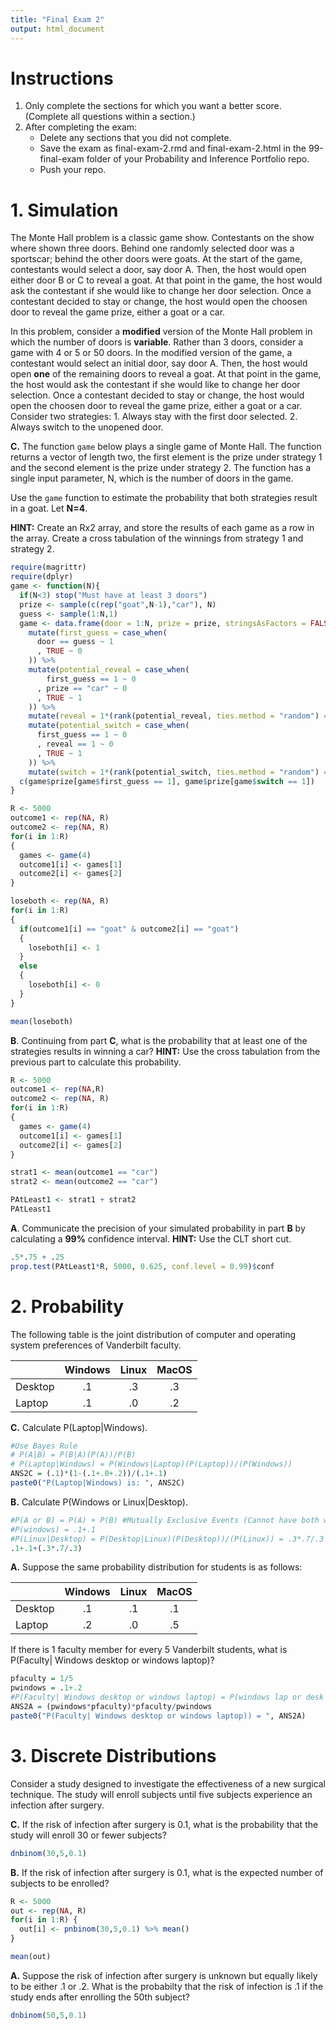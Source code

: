 ```yaml
---
title: "Final Exam 2"
output: html_document
---
```

# Instructions

1. Only complete the sections for which you want a better score.  (Complete all questions within a section.)
2. After completing the exam:
   + Delete any sections that you did not complete.
   + Save the exam as final-exam-2.rmd and final-exam-2.html in the 99-final-exam folder of your Probability and Inference Portfolio repo.
   + Push your repo.
   
# 1. Simulation

The Monte Hall problem is a classic game show.  Contestants on the show where shown three doors.  Behind one randomly selected door was a sportscar; behind the other doors were goats.
At the start of the game, contestants would select a door, say door A.  Then, the host would open either door B or C to reveal a goat.  At that point in the game, the host would ask the contestant if she would like to change her door selection.  Once a contestant decided to stay or change, the host would open the choosen door to reveal the game prize, either a goat or a car.

In this problem, consider a **modified** version of the Monte Hall problem in which the number of doors is **variable**.  Rather than 3 doors, consider a game with 4 or 5 or 50 doors.  In the modified version of the game, a contestant would select an initial door, say door A.  Then, the host would open **one** of the remaining doors to reveal a goat.  At that point in the game, the host would ask the contestant if she would like to change her door selection.  Once a contestant decided to stay or change, the host would open the choosen door to reveal the game prize, either a goat or a car.
Consider two strategies:
  1. Always stay with the first door selected.
  2. Always switch to the unopened door.
  
**C.** The function `game` below plays a single game of Monte Hall.  The function returns a vector of length two, the first element is the prize under strategy 1 and the second element is the prize under strategy 2.  The function has a single input parameter, N, which is the number of doors in the game.

Use the `game` function to estimate the probability that both strategies result in a goat. Let **N=4**.

**HINT:** Create an Rx2 array, and store the results of each game as a row in the array.  Create a cross tabulation of the winnings from strategy 1 and strategy 2.

```r
require(magrittr)
require(dplyr)
game <- function(N){
  if(N<3) stop("Must have at least 3 doors")
  prize <- sample(c(rep("goat",N-1),"car"), N)
  guess <- sample(1:N,1)
  game <- data.frame(door = 1:N, prize = prize, stringsAsFactors = FALSE) %>% 
    mutate(first_guess = case_when(
      door == guess ~ 1
      , TRUE ~ 0
    )) %>% 
    mutate(potential_reveal = case_when(
        first_guess == 1 ~ 0
      , prize == "car" ~ 0
      , TRUE ~ 1
    )) %>% 
    mutate(reveal = 1*(rank(potential_reveal, ties.method = "random") == 3)) %>% 
    mutate(potential_switch = case_when(
      first_guess == 1 ~ 0
      , reveal == 1 ~ 0
      , TRUE ~ 1
    )) %>% 
    mutate(switch = 1*(rank(potential_switch, ties.method = "random") == 3))
  c(game$prize[game$first_guess == 1], game$prize[game$switch == 1])
}
```

```r
R <- 5000
outcome1 <- rep(NA, R)
outcome2 <- rep(NA, R)
for(i in 1:R)
{
  games <- game(4)
  outcome1[i] <- games[1]
  outcome2[i] <- games[2]
}

loseboth <- rep(NA, R)
for(i in 1:R)
{
  if(outcome1[i] == "goat" & outcome2[i] == "goat")
  {
    loseboth[i] <- 1
  }
  else
  {
    loseboth[i] <- 0
  }
}

mean(loseboth)
```


**B**. Continuing from part **C**, what is the probability that at least one of the strategies results in winning a car?
**HINT:** Use the cross tabulation from the previous part to calculate this probability.

```r
R <- 5000
outcome1 <- rep(NA,R)
outcome2 <- rep(NA, R)
for(i in 1:R)
{
  games <- game(4)
  outcome1[i] <- games[1]
  outcome2[i] <- games[2]
}

strat1 <- mean(outcome1 == "car")
strat2 <- mean(outcome2 == "car")

PAtLeast1 <- strat1 + strat2
PAtLeast1
```


**A**. Communicate the precision of your simulated probability in part **B** by calculating a **99\%** confidence interval.
**HINT:** Use the CLT short cut.

```r
.5*.75 + .25
prop.test(PAtLeast1*R, 5000, 0.625, conf.level = 0.99)$conf
```


# 2. Probability

The following table is the joint distribution of computer and operating system preferences of Vanderbilt faculty.

| | Windows | Linux | MacOS |
|:--|:--:|:--:|:--:|
| Desktop | .1 | .3 | .3 |
| Laptop | .1 | .0 | .2 |

**C.** Calculate P(Laptop|Windows).

```r
#Use Bayes Rule
# P(A|B) = P(B|A)(P(A))/P(B)
# P(Laptop|Windows) = P(Windows|Laptop)(P(Laptop))/(P(Windows))
ANS2C = (.1)*(1-(.1+.0+.2))/(.1+.1)
paste0("P(Laptop|Windows) is: ", ANS2C)
```


**B.** Calculate P(Windows or Linux|Desktop).

```r
#P(A or B) = P(A) + P(B) #Mutually Exclusive Events (Cannot have both windows and linux|desktop)
#P(windows) = .1+.1
#P(Linux|Desktop) = P(Desktop|Linux)(P(Desktop))/(P(Linux)) = .3*.7/.3
.1+.1+(.3*.7/.3)
```

**A.** Suppose the same probability distribution for students is as follows:

| | Windows | Linux | MacOS |
|:--|:--:|:--:|:--:|
| Desktop | .1 | .1 | .1 |
| Laptop | .2 | .0 | .5 |

If there is 1 faculty member for every 5 Vanderbilt students, what is P(Faculty| Windows desktop or windows laptop)?

```r
pfaculty = 1/5
pwindows = .1+.2
#P(Faculty| Windows desktop or windows laptop) = P(windows lap or desk|faculty)(P(faculty))/(P(windows lap or desk))
ANS2A = (pwindows*pfaculty)*pfaculty/pwindows
paste0("P(Faculty| Windows desktop or windows laptop)) = ", ANS2A)
```


# 3. Discrete Distributions

Consider a study designed to investigate the effectiveness of a new surgical technique. The study will enroll subjects until five subjects experience an infection after surgery.

**C.** If the risk of infection after surgery is 0.1, what is the probability that the study will enroll 30 or fewer subjects?

```r
dnbinom(30,5,0.1)
```

**B.** If the risk of infection after surgery is 0.1, what is the expected number of subjects to be enrolled?

```r
R <- 5000
out <- rep(NA, R)
for(i in 1:R) {
  out[i] <- pnbinom(30,5,0.1) %>% mean()
}

mean(out)
```

**A.** Suppose the risk of infection after surgery is unknown but equally likely to be either .1 or .2.  What is the probabilty that the risk of infection is .1 if the study ends after enrolling the 50th subject?

```r
dnbinom(50,5,0.1)
```


